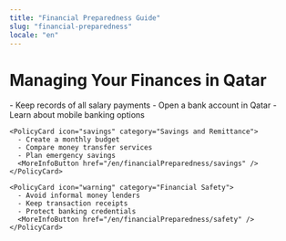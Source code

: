 ```yaml
---
title: "Financial Preparedness Guide"
slug: "financial-preparedness"
locale: "en"
---
```


# Managing Your Finances in Qatar

<ContentSection>
  <div className="space-y-6">
    <PolicyCard icon="money" category="Salary and Banking">
      - Keep records of all salary payments
      - Open a bank account in Qatar
      - Learn about mobile banking options
      <MoreInfoButton href="/en/financialPreparedness/banking" />
    </PolicyCard>

    <PolicyCard icon="savings" category="Savings and Remittance">
      - Create a monthly budget
      - Compare money transfer services
      - Plan emergency savings
      <MoreInfoButton href="/en/financialPreparedness/savings" />
    </PolicyCard>

    <PolicyCard icon="warning" category="Financial Safety">
      - Avoid informal money lenders
      - Keep transaction receipts
      - Protect banking credentials
      <MoreInfoButton href="/en/financialPreparedness/safety" />
    </PolicyCard>

  </div>
</ContentSection>
